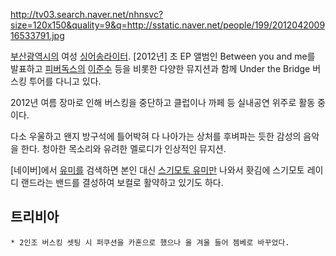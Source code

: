 http://tv03.search.naver.net/nhnsvc?size=120x150&quality=9&q=http://sstatic.naver.net/people/199/201204200916533791.jpg

[[부산광역시]]의 여성 [[싱어송라이터]].
[2012년] 초 EP 앨범인 Between you and me를 발표하고 [[피버독스]]의  [[이준수]] 등을 비롯한 다양한 뮤지션과 함께 Under the Bridge 버스킹 투어를 다니고 있다.

2012년 여름 장마로 인해 버스킹을 중단하고 클럽이나 까페 등 실내공연 위주로 활동 중이다.
 
다소 우울하고 왠지 방구석에 틀어박혀 다 나아가는 상처를 후벼파는 듯한 감성의 음악을 한다. 청아한 목소리와 유려한 멜로디가 인상적인 뮤지션.

[네이버]에서 [[유미]]를 검색하면 본인 대신 [[스기모토 유미]]만 나와서 홧김에 스기모토 레이디 랜드라는 밴드를 결성하여 보컬로 활약하고 있기도 하다.


== 트리비아 ==
 * 2인조 버스킹 셋팅 시 퍼쿠션을 카혼으로 했으나 올 겨울 들어 젬베로 바꾸었다.
